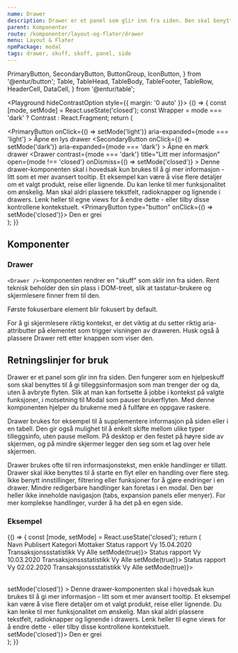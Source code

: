 ```yaml
---
name: Drawer
description: Drawer er et panel som glir inn fra siden. Den skal benyttes til å gi tilleggsinformasjon som man trenger der og da, uten å avbryte flyten.
parent: Komponenter
route: /komponenter/layout-og-flater/drawer
menu: Layout & Flater
npmPackage: modal
tags: drawer, skuff, skoff, panel, side
---
```


  PrimaryButton,
  SecondaryButton,
  ButtonGroup,
  IconButton,
} from '@entur/button';
  Table,
  TableHead,
  TableBody,
  TableFooter,
  TableRow,
  HeaderCell,
  DataCell,
} from '@entur/table';

<PageHeader />

<Playground hideContrastOption style={{ margin: '0 auto' }}>
  {() => {
    const [mode, setMode] = React.useState('closed');
    const Wrapper = mode === 'dark' ? Contrast : React.Fragment;
    return (
      <div>
        <ButtonGroup>
          <PrimaryButton
            onClick={() => setMode('light')}
            aria-expanded={mode === 'light'}
          >
            Åpne en lys drawer
          </PrimaryButton>
          <SecondaryButton
            onClick={() => setMode('dark')}
            aria-expanded={mode === 'dark'}
          >
            Åpne en mørk drawer
          </SecondaryButton>
        </ButtonGroup>
        <Drawer
          contrast={mode === 'dark'}
          title="Litt mer informasjon"
          open={mode !== 'closed'}
          onDismiss={() => setMode('closed')}
        >
          <Paragraph>
            Denne drawer-komponenten skal i hovedsak kun brukes til å gi mer
            informasjon - litt som et mer avansert tooltip. Et eksempel kan være
            å vise flere detaljer om et valgt produkt, reise eller lignende. Du
            kan lenke til mer funksjonalitet om ønskelig.
          </Paragraph>
          <Paragraph>
            Man skal aldri plassere tekstfelt, radioknapper og lignende i
            drawers. Lenk heller til egne views for å endre dette - eller tilby
            disse kontrollene kontekstuelt.
          </Paragraph>
          <PrimaryButton type="button" onClick={() => setMode('closed')}>
            Den er grei
          </PrimaryButton>
        </Drawer>
      </div>
    );
  }}
</Playground>

## Komponenter

### Drawer

<ImportStatement imports="Drawer" />
<Props of={Drawer} />

`<Drawer />`-komponenten rendrer en "skuff" som sklir inn fra siden. Rent teknisk beholder den sin plass i DOM-treet, slik at tastatur-brukere og skjermlesere finner frem til den.

Første fokuserbare element blir fokusert by default.

<BannerAlertBox variant="info" title="Husk på aria-attributtene!">
  For å gi skjermlesere riktig kontekst, er det viktig at du setter riktig
  aria-attributter på elementet som trigger visningen av draweren. Husk også å
  plassere <CodeText>Drawer</CodeText> rett etter knappen som viser den.
</BannerAlertBox>

## Retningslinjer for bruk

Drawer er et panel som glir inn fra siden.
Den fungerer som en hjelpeskuff som skal benyttes til å gi tilleggsinformasjon som man trenger der og da,
uten å avbryte flyten. Slik at man kan fortsette å jobbe i kontekst på valgte funksjoner, i motsetning til Modal som pauser brukerflyten.
Med denne komponenten hjelper du brukerne med å fullføre en oppgave raskere.

Drawer brukes for eksempel til å supplementere informasjon på siden eller i en tabell.
Den gir også mulighet til å enkelt skifte mellom ulike typer tilleggsinfo, uten pause mellom.
På desktop er den festet på høyre side av skjermen, og på mindre skjermer legger den seg som et lag over hele skjermen.

Drawer brukes ofte til ren informasjonstekst, men enkle handlinger er tillatt.
Drawer skal ikke benyttes til å starte en flyt eller en handling over flere steg. Ikke benytt innstillinger,
filtrering eller funksjoner for å gjøre endringer i en drawer. Mindre redigerbare handlinger kan foretas i en modal.
Den bør heller ikke inneholde navigasjon (tabs, expansion panels eller menyer). For mer komplekse handlinger, vurder å ha det på en egen side.

### Eksempel

<Playground>
  {() => {
    const [mode, setMode] = React.useState('closed');
    return (
      <div>
        <Table>
          <TableHead>
            <TableRow>
              <HeaderCell>Navn</HeaderCell>
              <HeaderCell>Publisert</HeaderCell>
              <HeaderCell>Kategori</HeaderCell>
              <HeaderCell>Mottaker</HeaderCell>
              <HeaderCell padding="overflow-menu"></HeaderCell>
            </TableRow>
          </TableHead>
          <TableBody>
            <TableRow>
              <DataCell>Status rapport Vy</DataCell>
              <DataCell>15.04.2020</DataCell>
              <DataCell>Transaksjonssstatistikk</DataCell>
              <DataCell>Vy Alle</DataCell>
              <DataCell padding="overflow-menu">
                <IconButton onClick={() => setMode(true)}>
                  <ValidationInfoIcon />
                </IconButton>
              </DataCell>
            </TableRow>
            <TableRow>
              <DataCell>Status rapport Vy</DataCell>
              <DataCell>10.03.2020</DataCell>
              <DataCell>Transaksjonssstatistikk</DataCell>
              <DataCell>Vy Alle</DataCell>
              <DataCell padding="overflow-menu">
                <IconButton onClick={() => setMode(true)}>
                  <ValidationInfoIcon />
                </IconButton>
              </DataCell>
            </TableRow>
            <TableRow>
              <DataCell>Status rapport Vy</DataCell>
              <DataCell>02.02.2020</DataCell>
              <DataCell>Transaksjonssstatistikk</DataCell>
              <DataCell>Vy Alle</DataCell>
              <DataCell padding="overflow-menu">
                <IconButton onClick={() => setMode(true)}>
                  <ValidationInfoIcon />
                </IconButton>
              </DataCell>
            </TableRow>
          </TableBody>
        </Table>
        <Drawer
          title="Litt mer informasjon"
          open={mode !== 'closed'}
          onDismiss={() => setMode('closed')}
        >
          <Paragraph>
            Denne drawer-komponenten skal i hovedsak kun brukes til å gi mer
            informasjon - litt som et mer avansert tooltip. Et eksempel kan være
            å vise flere detaljer om et valgt produkt, reise eller lignende. Du
            kan lenke til mer funksjonalitet om ønskelig.
          </Paragraph>
          <Paragraph>
            Man skal aldri plassere tekstfelt, radioknapper og lignende i
            drawers. Lenk heller til egne views for å endre dette - eller tilby
            disse kontrollene kontekstuelt.
          </Paragraph>
          <PrimaryButton type="button" onClick={() => setMode('closed')}>
            Den er grei
          </PrimaryButton>
        </Drawer>
      </div>
    );
  }}
</Playground>
